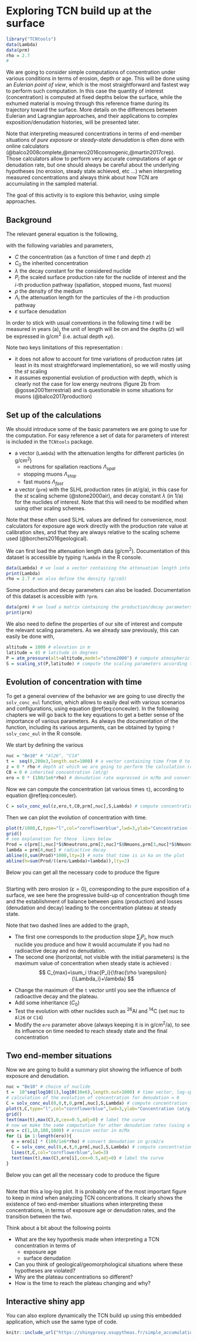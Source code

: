 # Exploring TCN build up at the surface

```r
library("TCNtools")
data(Lambda)
data(prm)
rho = 2.7
#
```


We are going to consider simple computations of concentration under various conditions in terms of erosion, depth or age.
This will be done using an *Eulerian point of view*, which is the most straightforward and fastest way to perform such computation.
In this case the quantity of interest (concentration) is computed at fixed depths below the surface, while the exhumed material is moving through this reference frame during its trajectory toward the surface.
More details on the differences between Eulerian and Lagrangian approaches, and their applications to complex exposition/denudation histories, will be presented later.

Note that interpreting measured concentrations in terms of end-member situations of *pure exposure* or *steady-state denudation* is often done with online calculators (@balco2008complete,@marrero2016cosmogenic,@martin2017crep).
Those calculators allow to perform very accurate computations of age or denudation rate, but one should always be careful about the underlying hypotheses (no erosion, steady state achieved, etc ...) when interpreting measured concentrations and always think about how TCN are accumulating in the sampled material.

The goal of this activity is to explore this behavior, using simple approaches.

## Background

The relevant general equation is the following,

\begin{equation}
C=C_0e^{-\lambda t} + \sum_i \frac{P_i}{\frac{\rho \varepsilon}{\Lambda_i}+\lambda}e^{\frac{-\rho z}{\Lambda_i}}(1-e^{-(\frac{\rho \varepsilon}{\Lambda_i}+\lambda)t}) (\#eq:conceuler)
\end{equation}

with the following variables and parameters,

-   $C$ the concentration (as a function of time $t$ and depth $z$)
-   $C_0$ the inherited concentration
-   $\lambda$ the decay constant for the considered nuclide
-   $P_i$ the scaled surface production rate for the nuclide of interest and the $i$-th production pathway (spallation, stopped muons, fast muons)
-   $\rho$ the density of the medium
-   $\Lambda_i$ the attenuation length for the particules of the $i$-th production pathway
-   $\varepsilon$ surface denudation

In order to stick with usual conventions in the following time $t$ will be measured in years (a), the unit of length will be cm and the depths ($z$) will be expressed in g/cm$^2$ (i.e. actual depth $\times \rho$).

Note two keys limitations of this representation :

-   it does not allow to account for time variations of production rates (at least in its most straightforward implementation), so we will mostly using the *st* scaling
-   it assumes exponential evolution of production with depth, which is clearly not the case for low energy neutrons (figure 2b from @gosse2001terrestrial) and is questionable in some situations for muons (@balco2017production)

## Set up of the calculations

We should introduce some of the basic parameters we are going to use for the computation. 
For easy reference a set of data for parameters of interest is included in the `TCNtools` package.

-   a vector (`Lambda`) with the attenuation lengths for different particles (in g/cm$^2$)
    -   neutrons for spallation reactions $\Lambda_{spal}$
    -   stopping muons $\Lambda_{stop}$
    -   fast muons $\Lambda_{fast}$\
-   a vector (`prm`) with the SLHL production rates (in at/g/a), in this case for the *st* scaling scheme (@stone2000air), and decay constant $\lambda$ (in 1/a) for the nuclides of interest. Note that this will need to be modified when using other scaling schemes.

Note that these often used SLHL values are defined for convenience, most calculators for exposure age work directly with the production rate value at calibration sites, and that they are always relative to the scaling scheme used (@borchers2016geological).

We can first load the attenuation length data (g/cm$^2$).
Documentation of this dataset is accessible by typing `?Lambda` in the R console.

```r
data(Lambda) # we load a vector containing the attenuation length into the environment
print(Lambda)
rho = 2.7 # we also define the density (g/cm3)
```

Some production and decay parameters can also be loaded.
Documentation of this dataset is accessible with `?prm`.

```r
data(prm) # we load a matrix containing the production/decay parameters into the environment
print(prm)
```

We also need to define the properties of our site of interest and compute the relevant scaling parameters. 
As we already saw previously, this can easily be done with,

```r
altitude = 1000 # elevation in m
latitude = 45 # latitude in degrees
P = atm_pressure(alt=altitude,model="stone2000") # compute atmospheric pressure at site
S = scaling_st(P,latitude) # compute the scaling parameters according to Stone (2000)
```

## Evolution of concentration with time

To get a general overview of the behavior we are  going to use directly the `solv_conc_eul` function, which allows to easily deal with various scenarios and configurations, using equation \@ref(eq:conceuler). 
In the following chapters we will go back to the key equations to get a better sense of the importance of various parameters.
As always the documentation of the function, including its various arguments, can be obtained by typing `?solv_conc_eul` in the R console.

We start by defining the various 

```r
nuc = "Be10" # "Al26", "C14"
t =  seq(0,200e3,length.out=1000) # a vector containing time from 0 to 100 ka by 100 a steps
z = 0 * rho # depth at which we are going to perform the calculation (cm converted to g/cm2)
C0 = 0 # inherited concentration (at/g)
ero = 0 * (100/1e6*rho) # denudation rate expressed in m/Ma and converted in g/cm2/a

```

Now we can compute the concentration (at various times `t`), according to equation \@ref(eq:conceuler).

```r
C = solv_conc_eul(z,ero,t,C0,prm[,nuc],S,Lambda) # compute concentration
```

Then we can plot the evolution of concentration with time.

```r
plot(t/1000,C,type="l",col="cornflowerblue",lwd=3,ylab="Concentration (at/g)",xlab="Time (ka)")
grid()
# see explanation for these  lines below
Prod = c(prm[1,nuc]*S$Nneutrons,prm[2,nuc]*S$Nmuons,prm[3,nuc]*S$Nmuons) # scaled production vector (defined for the sake of clarity of the expressions below)
lambda = prm[4,nuc] # radiactive decay
abline(0,sum(Prod)*1000,lty=2) # note that time is in ka on the plot
abline(h=sum(Prod/((ero/Lambda)+lambda)),lty=2)
```

:::: {.codebox .codeimage data-latex="caution"}
Below you can get all the necessary code to produce the figure
```r
```
::::

Starting with zero erosion ($\varepsilon=0$), corresponding to the pure exposition of a surface, we see here the progressive build-up of concentration though time and the establishment of balance between gains (production) and losses (denudation and decay) leading to the concentration plateau at steady state.

Note that two dashed lines are added to the graph,

- The first one corresponds to the production slope $\sum_i P_i$, how much nuclide you produce and how it would accumulate if you had no radioactive decay and no denudation.
- The second one (horizontal, not visible with the initial parameters) is the maximum value of concentration when steady state is achieved :
$$ C_{max}=\sum_i \frac{P_i}{\frac{\rho \varepsilon}{\Lambda_i}+\lambda} $$

:::: {.actionbox .actionimage data-latex="action"}
-   Change the maximum of the `t` vector until you see the influence of radioactive decay and the plateau.
-   Add some inheritance ($C_0$)
-   Test the evolution with other nuclides such as $^{26}$Al and $^{14}$C (set nuc to `Al26` or `C14`)
-   Modify the `ero`  parameter above (always keeping it is in g/cm$^2$/a), to see its influence on time needed to reach steady state and the final concentration
::::


## Two end-member situations

Now we are going to build a summary plot showing the influence of both exposure and denudation.


```r
nuc = "Be10" # choice of nuclide
t =  10^seq(log10(1),log10(10e6),length.out=1000) # time vector, log-spaced!
# calculation of the evolution of concentration for denudation = 0
C = solv_conc_eul(0,0,t,0,prm[,nuc],S,Lambda) # compute concentration for pure exposure
plot(t,C,type="l",col="cornflowerblue",lwd=3,ylab="Concentration (at/g)",xlab="Time (a)",log="xy")
grid()
text(max(t),max(C),0,cex=0.5,adj=0) # label the curve
# now we make the same computation for other denudation rates (using a loop)
ero = c(1,10,100,1000) # erosion vector in m/Ma
for (i in 1:length(ero)){
  e = ero[i] * (100/1e6*rho) # convert denudation in g/cm2/a
  C = solv_conc_eul(0,e,t,0,prm[,nuc],S,Lambda) # compute concentration for pure exposure
  lines(t,C,col="cornflowerblue",lwd=3)
  text(max(t),max(C),ero[i],cex=0.5,adj=0) # label the curve
}
```

:::: {.codebox .codeimage data-latex="caution"}
Below you can get all the necessary code to produce the figure
```r
```
::::


Note that this a log-log plot. It is probably one of the most important figure to keep in mind when analyzing TCN concentrations. It clearly shows the existence of two end-member situations when interpreting these concentrations, in terms of exposure age or denudation rates, and the transition between the two. 

:::: {.questionbox .questionimage data-latex="action"}
Think about a bit about the following points

- What are the key hypothesis made when interpreting a TCN concentration in terms of
    - exposure age
    - surface denudation
- Can you think of geological/geomorphological situations where these hypotheses are violated?
- Why are the plateau concentrations so different?
- How is the time to reach the plateau changing and why?
::::


## Interactive shiny app

You can also explore dynamically the TCN build up using this embedded application, which use the same type of code. 

```r
knitr::include_url("https://shinyproxy.osupytheas.fr/simple_accumulation/",height = "1200px")
```


